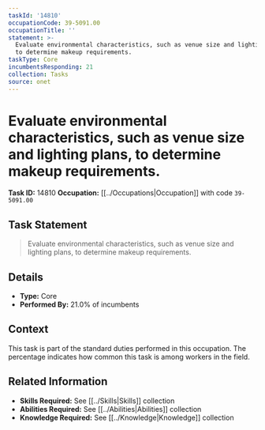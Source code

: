 ```yaml
---
taskId: '14810'
occupationCode: 39-5091.00
occupationTitle: ''
statement: >-
  Evaluate environmental characteristics, such as venue size and lighting plans,
  to determine makeup requirements.
taskType: Core
incumbentsResponding: 21
collection: Tasks
source: onet
---
```

# Evaluate environmental characteristics, such as venue size and lighting plans, to determine makeup requirements.

**Task ID:** 14810
**Occupation:** [[../Occupations|Occupation]] with code `39-5091.00`

## Task Statement

> Evaluate environmental characteristics, such as venue size and lighting plans, to determine makeup requirements.

## Details

- **Type:** Core
- **Performed By:** 21.0% of incumbents

## Context

This task is part of the standard duties performed in this occupation. The percentage indicates how common this task is among workers in the field.

## Related Information

- **Skills Required:** See [[../Skills|Skills]] collection
- **Abilities Required:** See [[../Abilities|Abilities]] collection
- **Knowledge Required:** See [[../Knowledge|Knowledge]] collection

